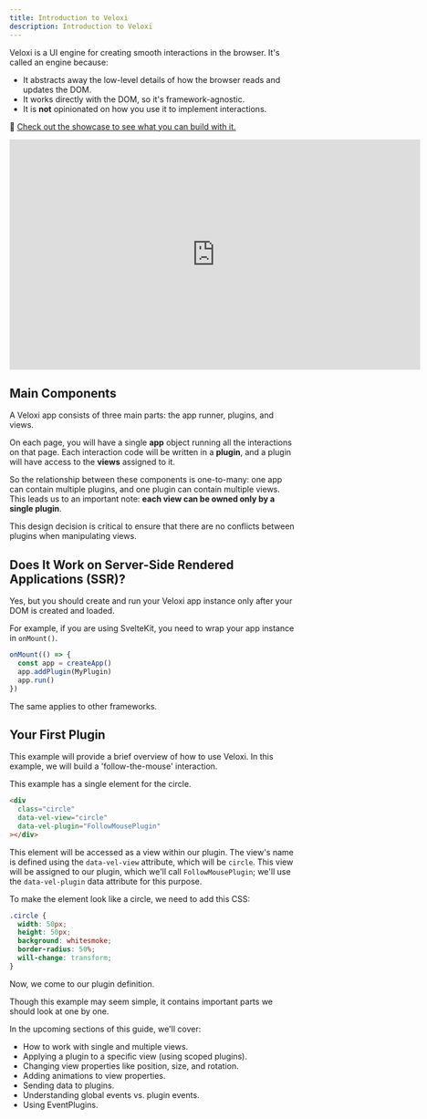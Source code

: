 ```yaml
---
title: Introduction to Veloxi
description: Introduction to Veloxi
---
```



Veloxi is a UI engine for creating smooth interactions in the browser. It's called an engine because:

- It abstracts away the low-level details of how the browser reads and updates the DOM.
- It works directly with the DOM, so it's framework-agnostic.
- It is **not** opinionated on how you use it to implement interactions.

🌟 [Check out the showcase to see what you can build with it.](/examples/showcase/)

<iframe style="aspect-ratio: 16/9;" width="720" height="404" src="https://www.youtube.com/embed/n_32IiBm9wY?si=LzdgYLhFFiOTc3es" title="YouTube video player" frameborder="0" allow="accelerometer; autoplay; clipboard-write; encrypted-media; gyroscope; picture-in-picture; web-share" referrerpolicy="strict-origin-when-cross-origin" allowfullscreen></iframe>

## Main Components

A Veloxi app consists of three main parts: the app runner, plugins, and views.

On each page, you will have a single **app** object running all the interactions on that page. Each interaction code will be written in a **plugin**, and a plugin will have access to the **views** assigned to it.

So the relationship between these components is one-to-many: one app can contain multiple plugins, and one plugin can contain multiple views. This leads us to an important note: **each view can be owned only by a single plugin**.

This design decision is critical to ensure that there are no conflicts between plugins when manipulating views.

## Does It Work on Server-Side Rendered Applications (SSR)?

Yes, but you should create and run your Veloxi app instance only after your DOM is created and loaded.

For example, if you are using SvelteKit, you need to wrap your app instance in `onMount()`.

```js
onMount(() => {
  const app = createApp()
  app.addPlugin(MyPlugin)
  app.run()
})
```

The same applies to other frameworks.

## Your First Plugin

This example will provide a brief overview of how to use Veloxi. In this example, we will build a 'follow-the-mouse' interaction.

<FollowMouse />

This example has a single element for the circle.

```html
<div
  class="circle"
  data-vel-view="circle"
  data-vel-plugin="FollowMousePlugin"
></div>
```

This element will be accessed as a view within our plugin. The view's name is defined using the `data-vel-view` attribute, which will be `circle`. This view will be assigned to our plugin, which we'll call `FollowMousePlugin`; we'll use the `data-vel-plugin` data attribute for this purpose.

To make the element look like a circle, we need to add this CSS:

```css
.circle {
  width: 50px;
  height: 50px;
  background: whitesmoke;
  border-radius: 50%;
  will-change: transform;
}
```

Now, we come to our plugin definition.

<PluginCode client:load>
  <div slot="FunctionalStyle">
    <FollowMouseFunctional />
  </div>
  <div slot="ClassicalStyle">
    <FollowMouseClassical />
  </div>
</PluginCode>

Though this example may seem simple, it contains important parts we should look at one by one.

In the upcoming sections of this guide, we'll cover:

- How to work with single and multiple views.
- Applying a plugin to a specific view (using scoped plugins).
- Changing view properties like position, size, and rotation.
- Adding animations to view properties.
- Sending data to plugins.
- Understanding global events vs. plugin events.
- Using EventPlugins.
